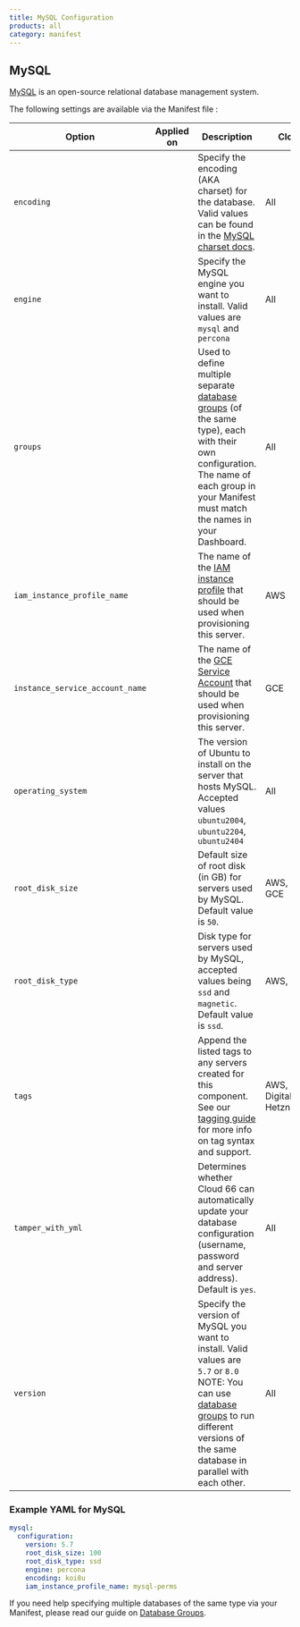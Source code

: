 ```yaml
---
title: MySQL Configuration
products: all
category: manifest
---
```


## MySQL

[MySQL](https://www.mysql.com/) is an open-source relational database management system.

The following settings are available via the Manifest file :

|Option|Applied on|Description|Clouds|
|--- |--- |--- |--- |
|`encoding`|<Glyph icon="build" />|Specify the encoding (AKA charset) for the database. Valid values can be found in the [MySQL charset docs](https://dev.mysql.com/doc/refman/8.0/en/charset-charsets/).|All|
|`engine`|<Glyph icon="build" />|Specify the MySQL engine you want to install. Valid values are `mysql` and `percona`|All|
|`groups`|<Glyph icon="upgrade" />|Used to define multiple separate [database groups](/:product/:version?/databases/attaching-multiple-databases) (of the same type), each with their own configuration. The name of each group in your Manifest must match the names in your Dashboard.|All|
|`iam_instance_profile_name`|<Glyph icon="build" />|The name of the [IAM instance profile](/:product/:version?/build-and-config/advanced-cloud-configurations#using-iam-instance-profiles-with-your-servers) that should be used when provisioning this server.|AWS|
|`instance_service_account_name`|<Glyph icon="build" />|The name of the [GCE Service Account](/:product/:version?/build-and-config/advanced-cloud-configurations#using-gce-service-accounts-with-cloud-66) that should be used when provisioning this server.|GCE|
|`operating_system`|<Glyph icon="build" />|The version of Ubuntu to install on the server that hosts MySQL. Accepted values `ubuntu2004`, `ubuntu2204`, `ubuntu2404`|All|
|`root_disk_size`|<Glyph icon="build" />|Default size of root disk (in GB) for servers used by MySQL. Default value is `50`.|AWS, Azure, GCE|
|`root_disk_type`|<Glyph icon="build" />|Disk type for servers used by MySQL, accepted values being `ssd` and `magnetic`. Default value is `ssd`.|AWS, GCE|
| `tags` | <Glyph icon="build" /> | Append the listed tags to any servers created for this component. See our [tagging guide](/:product/:version?/servers/tagging-components) for more info on tag syntax and support. | AWS, Azure, DigitalOcean, Hetzner |
|`tamper_with_yml`|<Glyph icon="redeploy" />|Determines whether Cloud 66 can automatically update your database configuration (username, password and server address). Default is `yes`.|All|
|`version`|<Glyph icon="build" />|Specify the version of MySQL you want to install. Valid values are `5.7` or `8.0` NOTE: You can use [database groups](/:product/:version?/databases/attaching-multiple-databases) to run different versions of the same database in parallel with each other.|All|

### Example YAML for MySQL

```yaml
mysql:
  configuration:
    version: 5.7
    root_disk_size: 100
    root_disk_type: ssd
    engine: percona
    encoding: koi8u
    iam_instance_profile_name: mysql-perms
```

If you need help specifying multiple databases of the same type via your Manifest, please read our guide on [Database Groups](/:product/:version?/manifest/_database-groups).